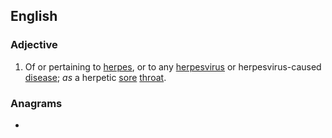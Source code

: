 ==English==

===Adjective===
{{en-adj|-}}

# {{lb|en|medicine}} Of or pertaining to [[herpes]], or to any [[herpesvirus]] or herpesvirus-caused [[disease]]; ''as'' a herpetic [[sore]] [[throat]].

===Anagrams===
* {{anagrams|en|pierceth}}